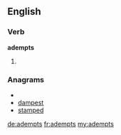 ==English==

===Verb===
'''adempts'''

# {{third-person singular of|adempt}}

===Anagrams===
* {{alphagram|adempst}}
* [[dampest#English|dampest]]
* [[stamped#English|stamped]]

[[de:adempts]]
[[fr:adempts]]
[[my:adempts]]
